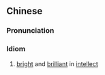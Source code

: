 ==Chinese==
{{zh-forms|s=龙跃凤鸣|lit=dragon flying, phoenix crying}}

===Pronunciation===
{{zh-pron
|m=lóngyuèfèngmíng
|c=lung4 joek6 fung6 ming4,lung4 joek3 fung6 ming4
|cat=cy
}}

===Idiom===
{{zh-idiom}}

# [[bright]] and [[brilliant]] in [[intellect]]